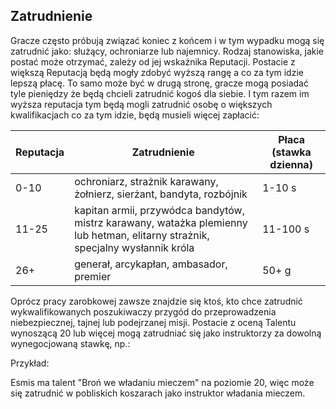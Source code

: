 ## Zatrudnienie

Gracze często próbują związać koniec z końcem i w tym wypadku mogą się zatrudnić jako: służący, ochroniarze lub najemnicy. Rodzaj stanowiska, jakie postać może otrzymać, zależy od jej wskaźnika Reputacji. Postacie z większą Reputacją będą mogły zdobyć wyższą rangę a co za tym idzie lepszą płacę. To samo może być w drugą stronę, gracze mogą posiadać tyle pieniędzy że będą chcieli zatrudnić kogoś dla siebie. I tym razem im wyższa reputacja tym będą mogli zatrudnić osobę o większych kwalifikacjach co za tym idzie, będą musieli więcej zapłacić:

| Reputacja | Zatrudnienie                                                                                                                   | Płaca (stawka dzienna) |
| --------- | ------------------------------------------------------------------------------------------------------------------------------ | ---------------------- |
| 0-10      | ochroniarz, strażnik karawany, żołnierz, sierżant, bandyta, rozbójnik                                                          | 1-10 s                 |
| 11-25     | kapitan armii, przywódca bandytów, mistrz karawany, watażka plemienny lub hetman, elitarny strażnik, specjalny wysłannik króla | 11-100 s               |
| 26+       | generał, arcykapłan, ambasador, premier                                                                                        | 50+ g                  |

Oprócz pracy zarobkowej zawsze znajdzie się ktoś, kto chce zatrudnić wykwalifikowanych poszukiwaczy przygód do przeprowadzenia niebezpiecznej, tajnej lub podejrzanej misji. Postacie z oceną Talentu wynoszącą 20 lub więcej mogą zatrudniać się jako instruktorzy za dowolną wynegocjowaną stawkę, np.:

Przykład:

Esmis ma talent "Broń we władaniu mieczem" na poziomie 20, więc może się zatrudnić w pobliskich koszarach jako instruktor władania mieczem.
